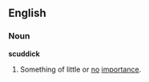 {{rfv|nosecondary}}
==English==

===Noun===
'''scuddick'''

# {{obsolete}} Something of little or [[no]] [[importance]].